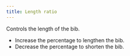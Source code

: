 ```yaml
---
title: Length ratio
---
```


Controls the length of the bib.

- Increase the percentage to lengthen the bib.
- Decrease the percentage to shorten the bib.

